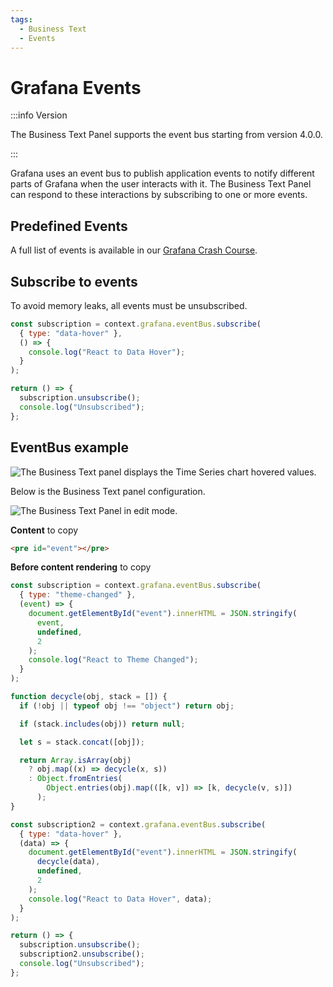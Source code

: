 ```yaml
---
tags:
  - Business Text
  - Events
---
```



# Grafana Events

:::info Version

The Business Text Panel supports the event bus starting from version 4.0.0.

:::

Grafana uses an event bus to publish application events to notify different parts of Grafana when the user interacts with it. The Business Text Panel can respond to these interactions by subscribing to one or more events.

## Predefined Events

A full list of events is available in our [Grafana Crash Course](/grafana/developer/eventbus).

## Subscribe to events

To avoid memory leaks, all events must be unsubscribed.

```js
const subscription = context.grafana.eventBus.subscribe(
  { type: "data-hover" },
  () => {
    console.log("React to Data Hover");
  }
);

return () => {
  subscription.unsubscribe();
  console.log("Unsubscribed");
};
```

## EventBus example

<Image
  title="The Business Text panel displays the Time Series chart hovered values."
  src="/img/plugins/business-text/event-bus.gif"
/>

Below is the Business Text panel configuration.

<Image
  title="The Business Text Panel in edit mode."
  src="/img/plugins/business-text/eb-edit.png"
/>

**Content** to copy

```html
<pre id="event"></pre>
```

**Before content rendering** to copy

```js
const subscription = context.grafana.eventBus.subscribe(
  { type: "theme-changed" },
  (event) => {
    document.getElementById("event").innerHTML = JSON.stringify(
      event,
      undefined,
      2
    );
    console.log("React to Theme Changed");
  }
);

function decycle(obj, stack = []) {
  if (!obj || typeof obj !== "object") return obj;

  if (stack.includes(obj)) return null;

  let s = stack.concat([obj]);

  return Array.isArray(obj)
    ? obj.map((x) => decycle(x, s))
    : Object.fromEntries(
        Object.entries(obj).map(([k, v]) => [k, decycle(v, s)])
      );
}

const subscription2 = context.grafana.eventBus.subscribe(
  { type: "data-hover" },
  (data) => {
    document.getElementById("event").innerHTML = JSON.stringify(
      decycle(data),
      undefined,
      2
    );
    console.log("React to Data Hover", data);
  }
);

return () => {
  subscription.unsubscribe();
  subscription2.unsubscribe();
  console.log("Unsubscribed");
};
```
